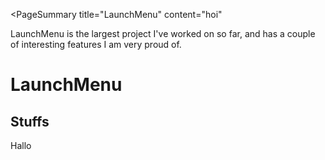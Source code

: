 <PageSummary 
title="LaunchMenu"
content="hoi"
>

LaunchMenu is the largest project I've worked on so far, and has a couple of interesting features I am very proud of.

</PageSummary>

# LaunchMenu

## Stuffs

Hallo
